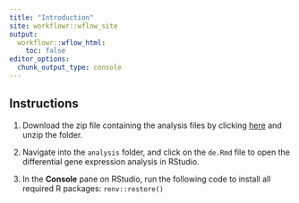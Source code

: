 ```yaml
---
title: "Introduction"
site: workflowr::wflow_site
output:
  workflowr::wflow_html:
    toc: false
editor_options:
  chunk_output_type: console
---
```


## Instructions

1. Download the zip file containing the analysis files by clicking [here]() and unzip the folder. 

2. Navigate into the `analysis` folder, and click on the `de.Rmd` file to open the differential gene expression analysis in RStudio. 

3. In the **Console** pane on RStudio, run the following code to install all required R packages: `renv::restore()`
